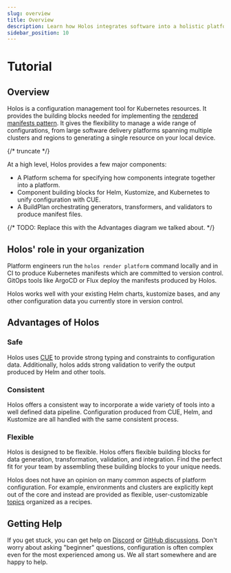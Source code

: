 ```yaml
---
slug: overview
title: Overview
description: Learn how Holos integrates software into a holistic platform.
sidebar_position: 10
---
```



# Tutorial

## Overview

Holos is a configuration management tool for Kubernetes resources.  It provides
the building blocks needed for implementing the [rendered manifests pattern].
It gives the flexibility to manage a wide range of configurations, from large
software delivery platforms spanning multiple clusters and regions to generating
a single resource on your local device.

{/* truncate */}

At a high level, Holos provides a few major components:

- A Platform schema for specifying how components integrate together into a platform.
- Component building blocks for Helm, Kustomize, and Kubernetes to unify configuration with CUE.
- A BuildPlan orchestrating generators, transformers, and validators to produce manifest files.

<RenderingOverview />

{/* TODO: Replace this with the Advantages diagram we talked about. */}

## Holos' role in your organization

Platform engineers run the `holos render platform` command locally and in CI to
produce Kubernetes manifests which are committed to version control.  GitOps
tools like ArgoCD or Flux deploy the manifests produced by Holos.

Holos works well with your existing Helm charts, kustomize bases, and any other
configuration data you currently store in version control.

## Advantages of Holos

### Safe

Holos uses [CUE] to provide strong typing and constraints to configuration data.
Additionally, holos adds strong validation to verify the output produced by Helm
and other tools.

### Consistent

Holos offers a consistent way to incorporate a wide variety of tools into a well
defined data pipeline.  Configuration produced from CUE, Helm, and Kustomize are
all handled with the same consistent process.

### Flexible

Holos is designed to be flexible.  Holos offers flexible building blocks for
data generation, transformation, validation, and integration.  Find the perfect
fit for your team by assembling these building blocks to your unique needs.

Holos does not have an opinion on many common aspects of platform configuration.
For example, environments and clusters are explicitly kept out of the core and
instead are provided as flexible, user-customizable [topics] organized as a
recipes.

## Getting Help

If you get stuck, you can get help on [Discord] or [GitHub discussions].  Don't
worry about asking "beginner" questions, configuration is often complex even for
the most experienced among us.  We all start somewhere and are happy to help.

[rendered manifests pattern]: https://akuity.io/blog/the-rendered-manifests-pattern
[CUE]: https://cuelang.org/
[Discord]: https://discord.gg/JgDVbNpye7
[GitHub discussions]: https://github.com/holos-run/holos/discussions
[Why CUE for Configuration]: https://holos.run/blog/why-cue-for-configuration/
[topics]: ../topics.mdx
